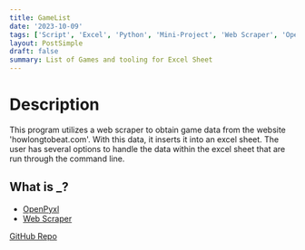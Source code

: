 ```yaml
---
title: GameList
date: '2023-10-09'
tags: ['Script', 'Excel', 'Python', 'Mini-Project', 'Web Scraper', 'OpenPyxl']
layout: PostSimple
draft: false
summary: List of Games and tooling for Excel Sheet
---
```


# Description

This program utilizes a web scraper to obtain game data from the website 'howlongtobeat.com'.
With this data, it inserts it into an excel sheet.
The user has several options to handle the data within the excel sheet that are run through the command line.

## What is \_?

- [OpenPyxl](https://openpyxl.readthedocs.io/en/stable/)
- [Web Scraper](https://www.geeksforgeeks.org/what-is-web-scraping-and-how-to-use-it/)

[GitHub Repo](https://github.com/EZRA-DVLPR/GameList)
